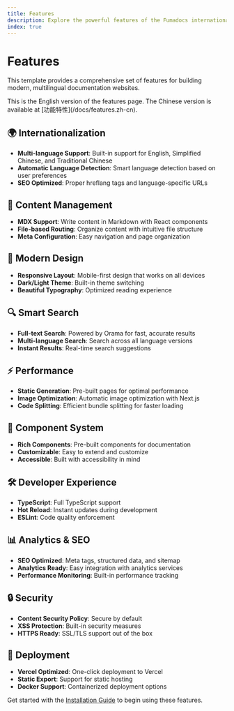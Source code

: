 ```yaml
---
title: Features
description: Explore the powerful features of the Fumadocs internationalization template
index: true
---
```



# Features

This template provides a comprehensive set of features for building modern, multilingual documentation websites.

<Callout type="info">
  This is the English version of the features page. The Chinese version is available at [功能特性](/docs/features.zh-cn).
</Callout>

## 🌍 Internationalization

- **Multi-language Support**: Built-in support for English, Simplified Chinese, and Traditional Chinese
- **Automatic Language Detection**: Smart language detection based on user preferences
- **SEO Optimized**: Proper hreflang tags and language-specific URLs

## 📝 Content Management

- **MDX Support**: Write content in Markdown with React components
- **File-based Routing**: Organize content with intuitive file structure
- **Meta Configuration**: Easy navigation and page organization

## 🎨 Modern Design

- **Responsive Layout**: Mobile-first design that works on all devices
- **Dark/Light Theme**: Built-in theme switching
- **Beautiful Typography**: Optimized reading experience

## 🔍 Smart Search

- **Full-text Search**: Powered by Orama for fast, accurate results
- **Multi-language Search**: Search across all language versions
- **Instant Results**: Real-time search suggestions

## ⚡ Performance

- **Static Generation**: Pre-built pages for optimal performance
- **Image Optimization**: Automatic image optimization with Next.js
- **Code Splitting**: Efficient bundle splitting for faster loading

## 🧩 Component System

- **Rich Components**: Pre-built components for documentation
- **Customizable**: Easy to extend and customize
- **Accessible**: Built with accessibility in mind

## 🛠️ Developer Experience

- **TypeScript**: Full TypeScript support
- **Hot Reload**: Instant updates during development
- **ESLint**: Code quality enforcement

## 📊 Analytics & SEO

- **SEO Optimized**: Meta tags, structured data, and sitemap
- **Analytics Ready**: Easy integration with analytics services
- **Performance Monitoring**: Built-in performance tracking

## 🔒 Security

- **Content Security Policy**: Secure by default
- **XSS Protection**: Built-in security measures
- **HTTPS Ready**: SSL/TLS support out of the box

## 🚀 Deployment

- **Vercel Optimized**: One-click deployment to Vercel
- **Static Export**: Support for static hosting
- **Docker Support**: Containerized deployment options

Get started with the [Installation Guide](/docs/get-started/installation) to begin using these features.